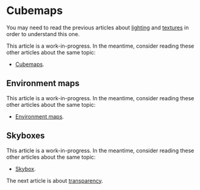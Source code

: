 # Cubemaps

You may need to read the previous articles about [lighting](/a/webgl/lighting) and [textures](/a/webgl/textures)
in order to understand this one.

This article is a work-in-progress. In the meantime, consider reading these other articles about the same topic:

- [Cubemaps](https://webgl2fundamentals.org/webgl/lessons/webgl-cube-maps.html).

## Environment maps

This article is a work-in-progress. In the meantime, consider reading these other articles about the same topic:

- [Environment maps](https://webgl2fundamentals.org/webgl/lessons/webgl-environment-maps.html).

## Skyboxes

This article is a work-in-progress. In the meantime, consider reading these other articles about the same topic:

- [Skybox](https://webgl2fundamentals.org/webgl/lessons/webgl-skybox.html).

The next article is about [transparency](/a/webgl/transparency).
